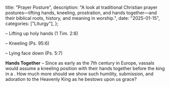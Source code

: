   title: "Prayer Posture",
  description: "A look at traditional Christian prayer postures—lifting hands, kneeling, prostration, and hands together—and their biblical roots, history, and meaning in worship.",
  date: "2025-01-15",
  categories: ["Liturgy"],
};

**<Definition lang="latin" anchor="orans" text="Orans" />** – Lifting up holy hands (1 Tim. 2:8)

**<Definition lang="latin" anchor="genuflecto" text="Genuflection" />** – Kneeling (Ps. 95:6)

**<Definition lang="latin" anchor="prosterno" text="Prostration" />** – Lying face down (Ps. 5:7)

**Hands Together** – Since as early as the 7th century in Europe, vassals would assume a kneeling position with their hands together before the king in a *<Definition lang="latin" anchor="commendatio" text="commendatio" />*. How much more should we show such humility, submission, and adoration to the Heavenly King as he bestows upon us grace?
